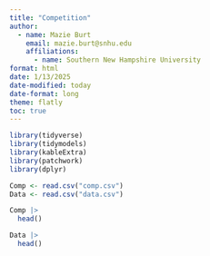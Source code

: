 ```yaml
---
title: "Competition"
author: 
  - name: Mazie Burt
    email: mazie.burt@snhu.edu
    affiliations: 
      - name: Southern New Hampshire University
format: html
date: 1/13/2025
date-modified: today
date-format: long
theme: flatly 
toc: true
---
```


```r
library(tidyverse)
library(tidymodels)
library(kableExtra)
library(patchwork)
library(dplyr)

Comp <- read.csv("comp.csv")
Data <- read.csv("data.csv")
```

```r
Comp |>
  head()
```

```r
Data |>
  head()
```
